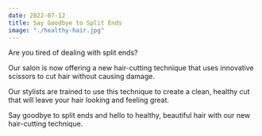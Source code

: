 ```yaml
---
date: 2022-07-12
title: Say Goodbye to Split Ends
image: "./healthy-hair.jpg"
---
```


Are you tired of dealing with split ends? 

Our salon is now offering a new hair-cutting technique that uses innovative scissors to cut hair without causing damage. 

Our stylists are trained to use this technique to create a clean, healthy cut that will leave your hair looking and feeling great. 

Say goodbye to split ends and hello to healthy, beautiful hair with our new hair-cutting technique.